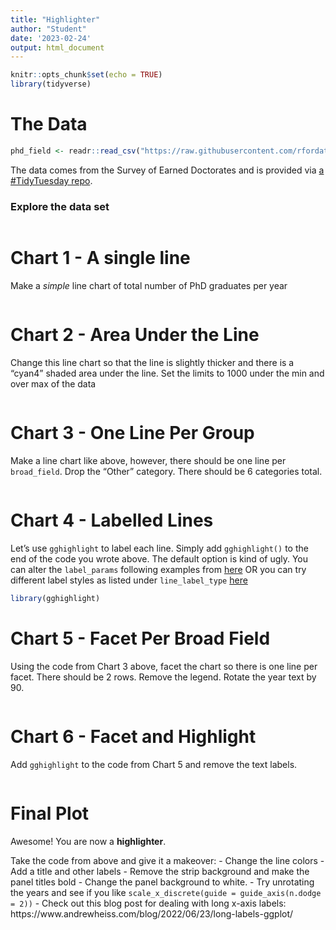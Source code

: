 ```yaml
---
title: "Highlighter"
author: "Student"
date: '2023-02-24'
output: html_document
---
```


```r
knitr::opts_chunk$set(echo = TRUE)
library(tidyverse)
```

# The Data

```r
phd_field <- readr::read_csv("https://raw.githubusercontent.com/rfordatascience/tidytuesday/master/data/2019/2019-02-19/phd_by_field.csv")
```

The data comes from the Survey of Earned Doctorates and is provided via [a #TidyTuesday repo](https://github.com/rfordatascience/tidytuesday/tree/master/data/2019/2019-02-19).

### Explore the data set

```r

```


# Chart 1 - A single line

Make a *simple* line chart of total number of PhD graduates per year

```r

```


# Chart 2 - Area Under the Line

Change this line chart so that the line is slightly thicker and there is a "cyan4" shaded area under the line. Set the limits to 1000 under the min and over max of the data

```r

```

# Chart 3 - One Line Per Group

Make a line chart like above, however, there should be one line per `broad_field`. Drop the "Other" category. There should be 6 categories total.

```r

```

# Chart 4 - Labelled Lines

Let's use `gghighlight` to label each line. Simply add `gghighlight()` to the end of the code you wrote above. The default option is kind of ugly. You can alter the `label_params` following examples from [here](https://ggrepel.slowkow.com/articles/examples.html) OR you can try different label styles as listed under `line_label_type` [here ](https://yutannihilation.github.io/gghighlight/reference/gghighlight.html)

```r
library(gghighlight)


```
# Chart 5 - Facet Per Broad Field

Using the code from Chart 3 above, facet the chart so there is one line per facet. There should be 2 rows. Remove the legend. Rotate the year text by 90.

```r

```

# Chart 6 - Facet and Highlight

Add `gghighlight` to the code from Chart 5 and remove the text labels.

```r

```

# Final Plot

Awesome! You are now a **highlighter**.

Take the code from above and give it a makeover:
- Change the line colors
- Add a title and other labels
- Remove the strip background and make the panel titles bold
- Change the panel background to white.
- Try unrotating the years and see if you like `scale_x_discrete(guide = guide_axis(n.dodge = 2))`
  - Check out this blog post for dealing with long x-axis labels: https://www.andrewheiss.com/blog/2022/06/23/long-labels-ggplot/

```r

```



